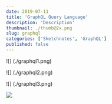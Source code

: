 ```yaml
---
date: 2019-07-11
title: 'GraphQL Query Language'
description: 'Description'
thumbnail: ./thumb@2x.png
slug: graphql
categories: ['Sketchnotes', 'GraphQL']
published: false
---
```



<SketchesContainer>

![] (./graphql1.png)

![] (./graphql2.png)

![] (./graphql3.png)

<FullSketchnote coursename="GraphQL Query Language" courselink="https://egghead.io/courses/graphql-query-language">

![](./graphql_sketchnotes--mini.png)

</FullSketchnote>

</SketchesContainer>

